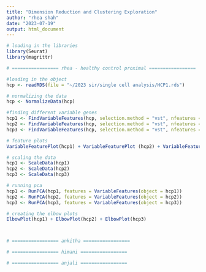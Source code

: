 ```yaml
---
title: "Dimension Reduction and Clustering Exploration"
author: "rhea shah"
date: "2023-07-19"
output: html_document
---
```


```r

# loading in the libraries
library(Seurat)
library(magrittr)

# ================= rhea - healthy control proximal =================

#loading in the object
hcp <- readRDS(file = "~/2023 sir/single cell analysis/HCP1.rds")

# normalizing the data
hcp <- NormalizeData(hcp)

#finding different variable genes
hcp1 <- FindVariableFeatures(hcp, selection.method = "vst", nfeatures = 500)
hcp2 <- FindVariableFeatures(hcp, selection.method = "vst", nfeatures = 1000)
hcp3 <- FindVariableFeatures(hcp, selection.method = "vst", nfeatures = 2000)

# feature plots
VariableFeaturePlot(hcp1) + VariableFeaturePlot (hcp2) + VariableFeaturePlot(hcp3)

# scaling the data
hcp1 <- ScaleData(hcp1)
hcp2 <- ScaleData(hcp2)
hcp3 <- ScaleData(hcp3)

# running pca
hcp1 <- RunPCA(hcp1, features = VariableFeatures(object = hcp1))
hcp2 <- RunPCA(hcp2, features = VariableFeatures(object = hcp2))
hcp3 <- RunPCA(hcp3, features = VariableFeatures(object = hcp3))

# creating the elbow plots
ElbowPlot(hcp1) + ElbowPlot(hcp2) + ElbowPlot(hcp3)



# ================= ankitha =================

# ================= himani =================

# ================= anjali =================

```